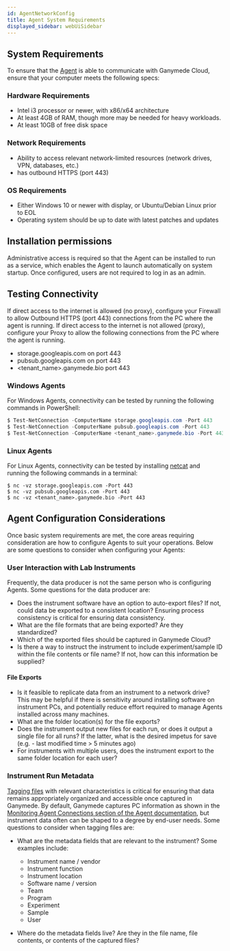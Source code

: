 ```yaml
---
id: AgentNetworkConfig
title: Agent System Requirements
displayed_sidebar: webUiSidebar
---
```


## System Requirements

To ensure that the [Agent](../agents/Agent) is able to communicate with Ganymede Cloud, ensure that your computer meets the following specs:

### Hardware Requirements
- Intel i3 processor or newer, with x86/x64 architecture
- At least 4GB of RAM, though more may be needed for heavy workloads.
- At least 10GB of free disk space

### Network Requirements
- Ability to access relevant network-limited resources (network drives, VPN, databases, etc.)
- has outbound HTTPS (port 443)

### OS Requirements
- Either Windows 10 or newer with display, or Ubuntu/Debian Linux prior to EOL
- Operating system should be up to date with latest patches and updates

## Installation permissions

Administrative access is required so that the Agent can be installed to run as a service, which enables the Agent to launch automatically on system startup.  Once configured, users are not required to log in as an admin.  

## Testing Connectivity 

If direct access to the internet is allowed (no proxy), configure your Firewall to allow Outbound HTTPS (port 443) connections from the PC where the agent is running. 
If direct access to the internet is not allowed (proxy), configure your Proxy to allow the following  connections from the PC where the agent is running.

- storage.googleapis.com on port 443
- pubsub.googleapis.com on port 443
- \<tenant_name\>.ganymede.bio port 443

### Windows Agents

For Windows Agents, connectivity can be tested by running the following commands in PowerShell:

```powershell
$ Test-NetConnection -ComputerName storage.googleapis.com -Port 443
$ Test-NetConnection -ComputerName pubsub.googleapis.com -Port 443
$ Test-NetConnection -ComputerName <tenant_name>.ganymede.bio -Port 443
```

### Linux Agents

For Linux Agents, connectivity can be tested by installing [netcat](https://netcat.sourceforge.net/) and running the following commands in a terminal:

```shell 
$ nc -vz storage.googleapis.com -Port 443
$ nc -vz pubsub.googleapis.com -Port 443
$ nc -vz <tenant_name>.ganymede.bio -Port 443
```

## Agent Configuration Considerations

Once basic system requirements are met, the core areas requiring consideration are how to configure Agents to suit your operations.   Below are some questions to consider when configuring your Agents:

### User Interaction with Lab Instruments

Frequently, the data producer is not the same person who is configuring Agents.  Some questions for the data producer are:

- Does the instrument software have an option to auto-export files?  If not, could data be exported to a consistent location?  Ensuring process consistency is critical for ensuring data consistency.
- What are the file formats that are being exported?  Are they standardized?
- Which of the exported files should be captured in Ganymede Cloud?
- Is there a way to instruct the instrument to include experiment/sample ID within the file contents or file name?  If not, how can this information be supplied?

#### File Exports

- Is it feasible to replicate data from an instrument to a network drive?  This may be helpful if there is sensitivity around installing software on instrument PCs, and potentially reduce effort required to manage Agents installed across many machines.
- What are the folder location(s) for the file exports?
- Does the instrument output new files for each run, or does it output a single file for all runs?  If the latter, what is the desired impetus for save (e.g. - last modified time > 5 minutes ago)
- For instruments with multiple users, does the instrument export to the same folder location for each user?

### Instrument Run Metadata

[Tagging files](../files/Tags) with relevant characteristics is critical for ensuring that data remains appropriately organized and accessible once captured in Ganymede.  By default, Ganymede captures PC information as shown in the [Monitoring Agent Connections section of the Agent documentation](../agents/AgentMonitoring#monitoring-agent-connections), but instrument data often can be shaped to a degree by end-user needs.  Some questions to consider when tagging files are:

- What are the metadata fields that are relevant to the instrument?  Some examples include:
  - Instrument name / vendor
  - Instrument function
  - Instrument location
  - Software name / version
  - Team
  - Program
  - Experiment
  - Sample
  - User

- Where do the metadata fields live?  Are they in the file name, file contents, or contents of the captured files?
